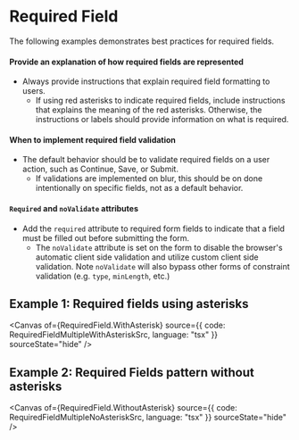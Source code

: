 
# Required Field

The following examples demonstrates best practices for required fields.

#### Provide an explanation of how required fields are represented

- Always provide instructions that explain required field formatting to users.
  - If using red asterisks to indicate required fields, include instructions that explains the
    meaning of the red asterisks. Otherwise, the instructions or labels should provide information
    on what is required.

#### When to implement required field validation

- The default behavior should be to validate required fields on a user action, such as Continue,
  Save, or Submit.
  - If validations are implemented on blur, this should be on done intentionally on specific fields,
    not as a default behavior.

#### `Required` and `noValidate` attributes

- Add the `required` attribute to required form fields to indicate that a field must be filled out
  before submitting the form.
  - The `noValidate` attribute is set on the form to disable the browser's automatic client side
    validation and utilize custom client side validation. Note `noValidate` will also bypass other
    forms of constraint validation (e.g. `type`, `minLength`, etc.)

## Example 1: Required fields using asterisks

<Canvas
  of={RequiredField.WithAsterisk}
  source={{ code: RequiredFieldMultipleWithAsteriskSrc, language: "tsx" }}
  sourceState="hide"
/>

## Example 2: Required Fields pattern without asterisks

<Canvas
  of={RequiredField.WithoutAsterisk}
  source={{ code: RequiredFieldMultipleNoAsteriskSrc, language: "tsx" }}
  sourceState="hide"
/>
